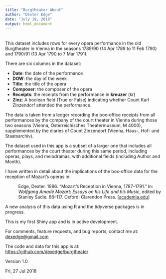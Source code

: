 ```yaml
---
title: "Burgtheater About"
author: "Dexter Edge"
date: "July 19, 2018"
output: html_document
---
```


<br>
This dataset includes rows for every opera performance in the old Burgtheater in Vienna in the seasons 1789/90 (14 Apr 1789 to 11 Feb 1790) and 1790/91 (13 Apr 1790 to 7 Mar 1791). 

There are six columns in the dataset:

* **Date**: the date of the performance
* **DOW**: the day of the week
* **Title**: the title of the opera
* **Composer**: the composer of the opera
* **Receipts**: the receipts from the performance in **kreuzer** (kr)
* **Zinz**: A boolean field (True or False) indicating whether Count Karl Zinzendorf attended the performance.

The data is taken from a ledger recording the box-office receipts from all performances by the company of the court theater in Vienna during those two seasons (Vienna, Österreichisches Theatermuseum, M 4000), supplemented by the diaries of Count Zinzendorf (Vienna, Haus-, Hof- und Staatsarchiv). 

The dataset used in this app is a subset of a larger one that includes all performances by the court theater during this same period, including operas, plays, and melodramas, with additional fields (including Author and Month). 

I have written in detail about the implications of the box-office data for the reception of Mozart's operas in: 

<p style="margin-left:3em">Edge, Dexter. 1996. "Mozart’s Reception in Vienna, 1787–1791." In: <em>Wolfgang Amadè Mozart: Essays on his Life and his Music</em>, edited by Stanley Sadie. 66–117. Oxford: Clarendon Press. [<a href="https://www.academia.edu/7004284/Mozarts_Reception_in_Vienna_1787-1791">academia.edu</a>]</p>

A new analysis of this data using R and the tidyverse packages is in progress.

This is my first Shiny app and is in active development.

For comments, feature requests, and bug reports, contact me at:
<dexedge@gmail.com>

The code and data for this app is at:
<https://github.com/dexedge/burgtheater>

Version 1.0

Fri, 27 Jul 2018


